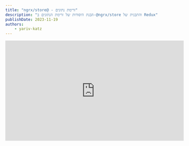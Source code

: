 ```yaml
---
title: "ngrx/store@ - זרימת נתונים"
description: "הבנת היסודות של זרימת הנתונים ב-@ngrx/store והתבנית של Redux"
publishDate: 2023-11-19
authors:
	- yariv-katz
---
```



<div class="not-content flex">
	<iframe
		className="mx-auto mb-10"
		width="560"
		height="315"
		src="https://www.youtube.com/embed/vcY2963JyEU?si=w7dzhtV7MhzFxzhS"
		title="YouTube video player"
		frameBorder="0"
		allow="accelerometer; autoplay; clipboard-write; encrypted-media; gyroscope; picture-in-picture; web-share"
		allowFullScreen
	/>
</div>

ננסה לשמור על פשטות ולהתמקד בליבת `@ngrx/store` ובזרימת הנתונים הבסיסית באפליקציה של Angular עם `NGRX`.  
מטרתנו בשיעור זה היא להבין 3 אלמנטים מרכזיים מ-`@ngrx/store`:
- `Store`
- `Action`
- `Reducer`

עם אלמנטים אלו ועם הרכיבים שלנו באנגולר, יש זרימת נתונים פשוטה שמתוארת בתרשים הבא:

![@ngrx/store - data flow](https://github.com/ywarezk/academeez/blob/main/content/en/course/angular/ngrx/ngrx-store-data-flow/data-flow.gif?raw=true)

הדיאגרמה אינה מתארת את הדיאגרמה המלאה של `NGRX`, חשוב לראות אותה כמנוע של הרכב, לדיאגרמה זו נוסיף בהדרגה חלקים נוספים עד שנבין את הרכב כולו, אבל כדאי להתחיל מגרסה פשוטה ולבנות את הדרך משם.

## Store

נבחן את הדיאגרמה ונתחיל עם ה-`Store`.
ה - `Store` הוא Service שמסופק על ידי `@ngrx/store`.  
כאשר אנחנו מתקינים את `@ngrx/store` אנחנו יכולים להזריק את ה-`Store` כ - Service באמצעות [DI של Angular](https://angular.io/guide/dependency-injection-overview).

```bash
npx ng add @ngrx/store@latest
```

```typescript title="some.component.ts"
import {Component} from '@angular/core'
import {Store} from '@ngrx/store'

@Component({
		selector: 'some-component',
		...
})
export class SomeComponent {
		constructor(private store: Store) {}
}
```

בדוגמא זו ה- `Component` מבקש את ה- `Store` Service.

ישנו רק instance אחד של ה- `Store` בכל האפליקציה שלנו.
ה - `Store` מחזיק את ה - `State` של האפליקציה, והשימוש העיקרי ב- `Store` הוא:
- מזריקים את ה- `Store` לקריאת ה - `State`
- מזריקים את ה- `Store` כדי לשנות את ה - `State`

## קריאת ה - `State`

Component של אנגולר שקורא את ה - `State` מיוצג בחלק זה של הדיאגרמה:

![@ngrx/store - data flow - reading the state](https://github.com/ywarezk/academeez/blob/main/content/en/course/angular/ngrx/ngrx-store-data-flow/store-state-angular.png?raw=true)

ניתן לקרוא את ה - `State` על ידי הזרקת ה - `Store` ושימוש בפעולת ה - `select`.

<div className="mt-5 not-content" dir="ltr">
<Sandpack 
	client:load
	customSetup={{ 
		dependencies: { 
			"@ngrx/store": "^16.3.0",
			"@angular/core": "^16.2.0",
			"@angular/platform-browser": "^16.2.0",
			"@angular/platform-browser-dynamic": "^16.2.0",
			"@angular/common": "^16.2.0",
			"@angular/compiler": "^16.2.0"
		}
	}}
	files={{
		"src/app/app.module.ts": { code: `import { BrowserModule } from "@angular/platform-browser";


@NgModule({
  declarations: [AppComponent],
  imports: [BrowserModule, StoreModule.forRoot({
		counter: () => 42
	}, {})],
  providers: [],
  bootstrap: [AppComponent]
})
export class AppModule {}
`, readOnly: true},
		"src/app/app.component.ts": { code: `import { Component, ChangeDetectionStrategy } from "@angular/core";

@Component({
	changeDetection: ChangeDetectionStrategy.OnPush,
	selector: "app-root",
	template: \`<h1>Reading counter from state: {{ counter$ | async }}</h1>\`
})
export class AppComponent {
	counter$ = this._store.select((state) => state.counter);
	constructor(private _store: Store<State>){}
}
		`},
	"src/app/state.ts": { readOnly: true, code: `export type State = {
	counter: number;
}
	`}
	}
	}
	template="angular" 
/>
</div>

שימו לב שכאשר אתם משתמשים ב - `store.select` כדי לקרוא נתונים מה - `State`, אתם מקבלים `Observable` של הנתונים, ולכן עליכם להשתמש ב - `async` pipe ב -

:::tip[טיפ]
מומלץ לקרוא מה - `State` באמצעות <a className="text-green/80 underline" href="/he/courses/angular/ngrx/selectors">`NGRX Selectors`</a>
:::

## שינוי ה - `State`

אחרי שהזרקנו את ה - `Store` וקראנו את ה - `State`, נוכל לשנות את ה - `State` על ידי שימוש ב - `store.dispatch`. החלק הזה של הזרימה קצת מורכב, אז נפרק אותו לפרטים.

![Trigger state change](https://github.com/ywarezk/academeez/blob/main/content/en/course/angular/ngrx/ngrx-store-data-flow/trigger-change.png?raw=true)

שינוי יתחיל ממשהו שמפעיל את תהליך השינוי (בדוגמא של הדיאגרמה שלמעלה זה לחיצת כפתור).

דברים פופולריים שיפעילו את תהליך השינוי הם:
- פעולות משתמש (כמו לחיצת כפתור)
- בקשות או תגובות מהשרת
- אירועי טיימר
- אפקטים שמהווים שינוי שנובע משינוי אחר (על זה נדון בשיעור על <a className="text-green/80 underline" href="/he/courses/angular/ngrx/effects">אפקטים</a>)

נשמור על פשטות בדוגמא זו ונשתמש בלחיצת כפתור כדי להפעיל את תהליך השינוי. תצפו בדוגמא הבאה שמגדילה מונה בכל לחיצת כפתור.

<div className="mt-5 not-content" dir="ltr">
<Sandpack 
	client:load
	customSetup={{ 
		dependencies: { 
			"@ngrx/store": "^16.3.0",
			"@angular/core": "^16.2.0",
			"@angular/platform-browser": "^16.2.0",
			"@angular/platform-browser-dynamic": "^16.2.0",
			"@angular/common": "^16.2.0",
			"@angular/compiler": "^16.2.0"
		}
	}}
	files={{
		"src/app/app.module.ts": { hidden: true, code: `import { BrowserModule } from "@angular/platform-browser";


@NgModule({
  declarations: [AppComponent],
  imports: [BrowserModule, StoreModule.forRoot({
		counter: (state, action) => {
			if (action.type === 'INCREMENT') {
				return state + 1;
			} else {
				return 0;
			}
		}
	}, {})],
  providers: [],
  bootstrap: [AppComponent]
})
export class AppModule {}
`, readOnly: true},
		"src/app/app.component.ts": { code: `import { Component, ChangeDetectionStrategy } from "@angular/core";

@Component({
	changeDetection: ChangeDetectionStrategy.OnPush,
	selector: "app-root",
	template: \`<button (click)="increment()">Increment: {{ counter$ | async }}</button>\`
})
export class AppComponent {
	counter$ = this._store.select((state) => state.counter);
	constructor(private _store: Store<State>){}
	
	increment() {
		this._store.dispatch({ type: 'INCREMENT' });
	}
}
		`},
	"src/app/state.ts": { readOnly: true, code: `export type State = {
	counter: number;
}
	`}
	}
	}
	template="angular" 
/>
</div>

אנחנו משתמשים ב - `this._store.dispatch({ type: 'INCREMENT' })` כדי לשלוח `Action`, יש שיעור מלא על `Action` בקישור <a className="text-green/80 underline" href="/he/courses/angular/ngrx/action">כאן</a>, אבל כרגע נראה על `Action` כ - `Object` פשוט שמתאר מה קרה עם זיהוי (במקרה שלנו הזיהוי הוא: `type: 'INCREMENT'`) ונתונים אופציונליים `payload` אם האירוע צריך לשלוח מידע נוסף.  

:::caution
מטרת השיעור היא להתמקד בזרימת הנתונים, במציאות האמיתית של NGRX לא תיצורו `Actions` או `Reducers` כמו בדוגמא כאן.
:::

![store.dispatch](https://github.com/ywarezk/academeez/blob/main/content/en/course/angular/ngrx/ngrx-store-data-flow/store-dispatch.png?raw=true)

כאשר נרצה להתחיל שינוי ב - `State`, אנחנו מזריקים את ה - `Store` וקוראים ל - `store.dispatch(action)` ושולחים מידע על האירוע שקרה.

### Reducer

ה- `Reducer` מקבל את ה - `State` הנוכחי ואת ה - `Action` שקרה ומחזיר את ה - `State` החדש. נסתכל על `Reducer` פשוט:

<div className="mt-5 not-content" dir="ltr">
<Sandpack 
	client:load
	customSetup={{ 
		dependencies: { 
			"@ngrx/store": "^16.3.0",
			"@angular/core": "^16.2.0",
			"@angular/platform-browser": "^16.2.0",
			"@angular/platform-browser-dynamic": "^16.2.0",
			"@angular/common": "^16.2.0",
			"@angular/compiler": "^16.2.0"
		}
	}}
	
	files={{
		"src/app/reducer.ts": {
			code: `export function counterReducer(state, action) {
	if (action.type === 'INCREMENT') {
		return state + 1;
	} else {
		return 0;
	}
}
			`,
			active: true
		},
		"src/app/app.module.ts": {
			readOnly: true,
			code: `import { BrowserModule } from "@angular/platform-browser";


@NgModule({
  declarations: [AppComponent],
  imports: [BrowserModule, StoreModule.forRoot({
		counter: counterReducer
	}, {})],
  providers: [],
  bootstrap: [AppComponent]
})
export class AppModule {}`
		},
		"src/app/app.component.ts": {
			code: `import { Component, ChangeDetectionStrategy } from "@angular/core";

@Component({
	changeDetection: ChangeDetectionStrategy.OnPush,
	selector: "app-root",
	template: \`<button (click)="increment()">Increment: {{ counter$ | async }}</button>\`
})
export class AppComponent {
	counter$ = this._store.select((state) => state.counter);
	constructor(private _store: Store<State>){}
	
	increment() {
		this._store.dispatch({ type: 'INCREMENT' });
	}
}`
		},
		"src/app/state.ts": {
			hidden: true, readOnly: true,
			code: `export type State = {
	counter: number;
}`
		}
	}}
	
	
	template="angular" 
/>
</div>

ה- `Reducer` הוא פונקציה שמקבלת את ה - `State` הנוכחי ואת ה - `Action` שקרה ומחזירה את ה - `State` החדש.

![reducer](https://github.com/ywarezk/academeez/blob/main/content/en/course/angular/ngrx/ngrx-store-data-flow/reducer.png?raw=true)

וזהו החלק האחרון בזרימת הנתונים של `NGRX`.

## סיכום

בשיעור זה למדנו על זרימת הנתונים ב-`NGRX` שמורכבת מהחלקים הבאים:

1. `Store` - המחזיק את ה - `State` של האפליקציה
2. Component יכול לקרוא את ה - `State` על ידי הזרקת ה - `Store` ושימוש ב - `store.select`
3. Component יכול לשנות את ה - `State` על ידי שימוש ב - `store.dispatch(Action)`
4. ה- `store.dispatch(Action)` מקבל `Action` שמתאר מה קרה.
5. ה- `Reducer` מקבל את ה - `State` הנוכחי ואת ה - `Action` שקרה ומחזיר את ה - `State` החדש.
6. ה- `Store` משנה את ה - `State` לפי ה - `State` החדש שהוחזר על ידי ה - `Reducer`
7. ה - Component יקבל את ה - `State` החדש וירנדר את ה- template עם המידע החדש.
